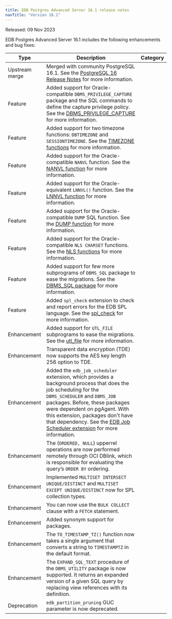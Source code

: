 ```yaml
---
title: EDB Postgres Advanced Server 16.1 release notes
navTitle: "Version 16.1"
---
```


Released: 09 Nov 2023

EDB Postgres Advanced Server 16.1 includes the following enhancements and bug fixes:

|      Type      |                                                                                                                                                                                 Description                                                                                                                                                                                 | Category |
| -------------- | --------------------------------------------------------------------------------------------------------------------------------------------------------------------------------------------------------------------------------------------------------------------------------------------------------------------------------------------------------------------------- | -------- |
| Upstream merge | Merged with community PostgreSQL 16.1. See the [PostgreSQL 16 Release Notes](https://www.postgresql.org/docs/16/release-16.html) for more information.                                                                                                                                                                                                                   |          |
| Feature        | Added support for Oracle-compatible `DBMS_PRIVILEGE_CAPTURE` package and the SQL commands to define the capture privilege policy. See the [DBMS_PRIVILEGE_CAPTURE](../reference/oracle_compatibility_reference/epas_compat_bip_guide/03_built-in_packages/10_dbms_privilege_capture/) for more information.                                                                 |          |
| Feature        | Added support for two timezone functions: `DBTIMEZONE` and `SESSIONTIMEZONE`. See the [TIMEZONE functions](../reference/sql_reference/03_functions_and_operators/08_date_time_functions_and_operators/#timezone-functions) for more information.                                                                                                                              |          |
| Feature        | Added support for the Oracle-compatible `NANVL` function. See the [NANVL function](../reference/sql_reference/03_functions_and_operators/10_conditional_expressions/#nanvl) for more information.                                                                                                                                                                           |          |
| Feature        | Added support for the Oracle-equivalent `LNNVL()` function. See the [LNNVL function](../reference/sql_reference/03_functions_and_operators/10_conditional_expressions/#lnnvl) for more information.                                                                                                                                                                         |          |
| Feature        | Added support for the Oracle-compatible `DUMP` SQL function. See the [DUMP function](../reference/sql_reference/03_functions_and_operators/dump_function/) for more information.                                                                                                                                                                                            |          |
| Feature        | Added support for the Oracle-compatible `NLS CHARSET` functions. See the [NLS functions](../reference/sql_reference/03_functions_and_operators/04_string_functions_and_operators/) for more information.                                                                                                                                                                    |          |
| Feature        | Added support for few more subprograms of `DBMS_SQL` package to ease the migrations. See the [DBMS_SQL package](../reference/oracle_compatibility_reference/epas_compat_bip_guide/03_built-in_packages/17_dbms_sql/) for more information.                                                                                                                                  |          |
| Feature        | Added `spl_check` extension to check and report errors for the EDB SPL language. See the [spl_check](/pg_extensions/spl_check/) for more information.                                                                                                                                                                                                                  |          |
| Enhancement    | Added support for `UTL_FILE` subprograms to ease the migrations. See the [utl_file](../reference/oracle_compatibility_reference/epas_compat_bip_guide/03_built-in_packages/20_utl_file.mdx) for more information.                                                                                                                                                           |          |
| Enhancement    | Transparent data encryption (TDE) now supports the AES key length 256 option to TDE.                                                                                                                                                                                                                                                                                        |          |
| Enhancement    | Added the `edb_job_scheduler` extension, which provides a background process that does the job scheduling for the `DBMS_SCHEDULER` and `DBMS_JOB` packages. Before, these packages were dependent on pgAgent. With this extension, packages don't have that dependency. See the [EDB Job Scheduler extension](/pg_extensions/edb_job_scheduler/) for more information. |          |
| Enhancement    | The (`ORDERED, NULL`) upperrel operations are now performed remotely through OCI DBlink, which is responsible for evaluating the query’s `ORDER BY` ordering.                                                                                                                                                                                                               |          |
| Enhancement    | Implemented `MULTISET INTERSECT UNIQUE/DISTINCT` and `MULTISET EXCEPT UNIQUE/DISTINCT` now for SPL collection types.                                                                                                                                                                                                                                                        |          |
| Enhancement    | You can now use the `BULK COLLECT` clause with a `FETCH` statement.                                                                                                                                                                                                                                                                                                         |          |
| Enhancement    | Added synonym support for packages.                                                                                                                                                                                                                                                                                                                                         |          |
| Enhancement    | The `TO_TIMESTAMP_TZ()` function now takes a single argument that converts a string to `TIMESTAMPTZ` in the default format.                                                                                                                                                                                                                                                 |          |
| Enhancement    | The `EXPAND_SQL_TEXT` procedure of the `DBMS_UTILITY` package is now supported. It returns an expanded version of a given SQL query by replacing view references with its definition.                                                                                                                                                                                       |          |
| Deprecation    | `edb_partition_pruning` GUC parameter is now deprecated.                                                                                                                                                                                                                                                                                                                    |          |
